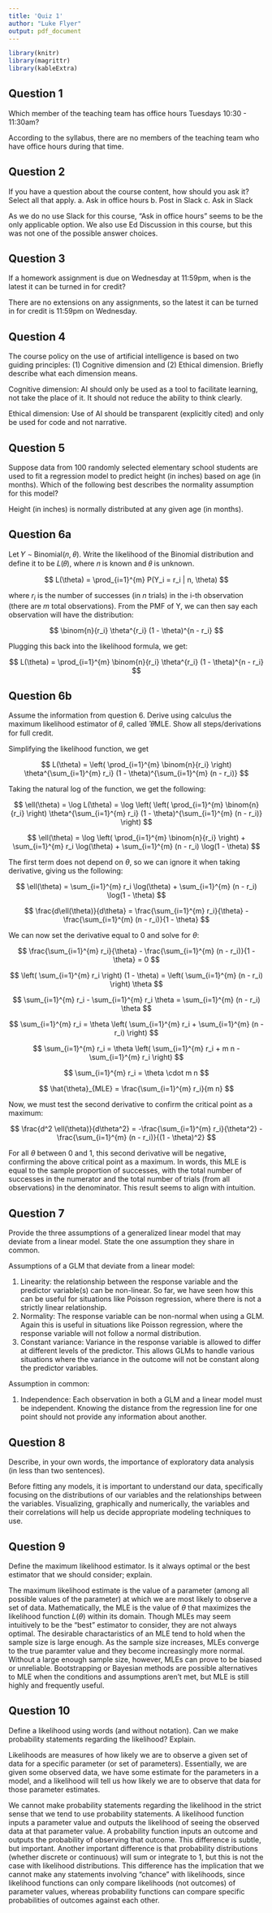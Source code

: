 ```yaml
---
title: 'Quiz 1'
author: "Luke Flyer"
output: pdf_document
---
```


```r

library(knitr)
library(magrittr)
library(kableExtra)
```

## Question 1

Which member of the teaching team has office hours Tuesdays 10:30 - 11:30am?

According to the syllabus, there are no members of the teaching team who have office hours during that time.

## Question 2

If you have a question about the course content, how should you ask it? Select all that apply. a. Ask in office hours b. Post in Slack c. Ask in Slack

As we do no use Slack for this course, "Ask in office hours" seems to be the only applicable option. We also use Ed Discussion in this course, but this was not one of the possible answer choices.

## Question 3

If a homework assignment is due on Wednesday at 11:59pm, when is the latest it can be turned in for credit?

There are no extensions on any assignments, so the latest it can be turned in for credit is 11:59pm on Wednesday.

## Question 4

The course policy on the use of artificial intelligence is based on two guiding principles: (1) Cognitive dimension and (2) Ethical dimension. Briefly describe what each dimension means.

Cognitive dimension: AI should only be used as a tool to facilitate learning, not take the place of it. It should not reduce the ability to think clearly.

Ethical dimension: Use of AI should be transparent (explicitly cited) and only be used for code and not narrative.

## Question 5

Suppose data from 100 randomly selected elementary school students are used to fit a regression model to predict height (in inches) based on age (in months). Which of the following best describes the normality assumption for this model?

Height (in inches) is normally distributed at any given age (in months).

## Question 6a

Let 𝑌 ∼ Binomial(𝑛, 𝜃). Write the likelihood of the Binomial distribution and define it to be 𝐿(𝜃), where 𝑛 is known and 𝜃 is unknown.

$$
L(\theta) = \prod_{i=1}^{m} P(Y_i = r_i | n, \theta)
$$

where $r_i$ is the number of successes (in $n$ trials) in the i-th observation (there are $m$ total observations). From the PMF of Y, we can then say each observation will have the distribution:

$$
\binom{n}{r_i} \theta^{r_i} (1 - \theta)^{n - r_i}
$$

Plugging this back into the likelihood formula, we get:

$$
L(\theta) = \prod_{i=1}^{m} \binom{n}{r_i} \theta^{r_i} (1 - \theta)^{n - r_i}
$$

## Question 6b

Assume the information from question 6. Derive using calculus the maximum likelihood estimator of 𝜃, called ̂ 𝜃MLE. Show all steps/derivations for full credit.

Simplifying the likelihood function, we get

$$
L(\theta) = \left( \prod_{i=1}^{m} \binom{n}{r_i} \right) \theta^{\sum_{i=1}^{m} r_i} (1 - \theta)^{\sum_{i=1}^{m} (n - r_i)}
$$

Taking the natural log of the function, we get the following:

$$
\ell(\theta) = \log L(\theta) = \log \left( \left( \prod_{i=1}^{m} \binom{n}{r_i} \right) \theta^{\sum_{i=1}^{m} r_i} (1 - \theta)^{\sum_{i=1}^{m} (n - r_i)} \right)
$$

$$
\ell(\theta) = \log \left( \prod_{i=1}^{m} \binom{n}{r_i} \right) + \sum_{i=1}^{m} r_i \log(\theta) + \sum_{i=1}^{m} (n - r_i) \log(1 - \theta)
$$

The first term does not depend on $\theta$, so we can ignore it when taking derivative, giving us the following:

$$
\ell(\theta) = \sum_{i=1}^{m} r_i \log(\theta) + \sum_{i=1}^{m} (n - r_i) \log(1 - \theta)
$$

$$
\frac{d\ell(\theta)}{d\theta} = \frac{\sum_{i=1}^{m} r_i}{\theta} - \frac{\sum_{i=1}^{m} (n - r_i)}{1 - \theta}
$$

We can now set the derivative equal to 0 and solve for $\theta$:

$$
\frac{\sum_{i=1}^{m} r_i}{\theta} - \frac{\sum_{i=1}^{m} (n - r_i)}{1 - \theta} = 0
$$

$$
\left( \sum_{i=1}^{m} r_i \right) (1 - \theta) = \left( \sum_{i=1}^{m} (n - r_i) \right) \theta
$$

$$
\sum_{i=1}^{m} r_i - \sum_{i=1}^{m} r_i \theta = \sum_{i=1}^{m} (n - r_i) \theta
$$

$$
\sum_{i=1}^{m} r_i = \theta \left( \sum_{i=1}^{m} r_i + \sum_{i=1}^{m} (n - r_i) \right)
$$

$$
\sum_{i=1}^{m} r_i = \theta \left( \sum_{i=1}^{m} r_i + m n - \sum_{i=1}^{m} r_i \right)
$$

$$
\sum_{i=1}^{m} r_i = \theta \cdot m n
$$

$$
\hat{\theta}_{MLE} = \frac{\sum_{i=1}^{m} r_i}{m n}
$$

Now, we must test the second derivative to confirm the critical point as a maximum:

$$
\frac{d^2 \ell(\theta)}{d\theta^2} = -\frac{\sum_{i=1}^{m} r_i}{\theta^2} - \frac{\sum_{i=1}^{m} (n - r_i)}{(1 - \theta)^2}
$$

For all $\theta$ between 0 and 1, this second derivative will be negative, confirming the above critical point as a maximum. In words, this MLE is equal to the sample proportion of successes, with the total number of successes in the numerator and the total number of trials (from all observations) in the denominator. This result seems to align with intuition.

## Question 7

Provide the three assumptions of a generalized linear model that may deviate from a linear model. State the one assumption they share in common.

Assumptions of a GLM that deviate from a linear model:

1.  Linearity: the relationship between the response variable and the predictor variable(s) can be non-linear. So far, we have seen how this can be useful for situations like Poisson regression, where there is not a strictly linear relationship.
2.  Normality: The response variable can be non-normal when using a GLM. Again this is useful in situations like Poisson regression, where the response variable will not follow a normal distribution.
3.  Constant variance: Variance in the response variable is allowed to differ at different levels of the predictor. This allows GLMs to handle various situations where the variance in the outcome will not be constant along the predictor variables.

Assumption in common:

1.  Independence: Each observation in both a GLM and a linear model must be independent. Knowing the distance from the regression line for one point should not provide any information about another.

## Question 8

Describe, in your own words, the importance of exploratory data analysis (in less than two sentences).

Before fitting any models, it is important to understand our data, specifically focusing on the distributions of our variables and the relationships between the variables. Visualizing, graphically and numerically, the variables and their correlations will help us decide appropriate modeling techniques to use.

## Question 9

Define the maximum likelihood estimator. Is it always optimal or the best estimator that we should consider; explain.

The maximum likelihood estimate is the value of a parameter (among all possible values of the parameter) at which we are most likely to observe a set of data. Mathematically, the MLE is the value of $\theta$ that maximizes the likelihood function $L(\theta)$ within its domain. Though MLEs may seem intuitively to be the "best" estimator to consider, they are not always optimal. The desirable charactaristics of an MLE tend to hold when the sample size is large enough. As the sample size increases, MLEs converge to the true paramter value and they become increasingly more normal. Without a large enough sample size, however, MLEs can prove to be biased or unreliable. Bootstrapping or Bayesian methods are possible alternatives to MLE when the conditions and assumptions aren't met, but MLE is still highly and frequently useful.

## Question 10

Define a likelihood using words (and without notation). Can we make probability statements regarding the likelihood? Explain.

Likelihoods are measures of how likely we are to observe a given set of data for a specific parameter (or set of parameters). Essentially, we are given some observed data, we have some estimate for the parameters in a model, and a likelihood will tell us how likely we are to observe that data for those parameter estimates.

We cannot make probability statements regarding the likelihood in the strict sense that we tend to use probability statements. A likelihood function inputs a parameter value and outputs the likelihood of seeing the observed data at that parameter value. A probability function inputs an outcome and outputs the probability of observing that outcome. This difference is subtle, but important. Another important difference is that probability distributions (whether discrete or continuous) will sum or integrate to 1, but this is not the case with likelihood distributions. This difference has the implication that we cannot make any statements involving "chance" with likelihoods, since likelihood functions can only compare likelihoods (not outcomes) of parameter values, whereas probability functions can compare specific probabilities of outcomes against each other.
